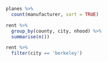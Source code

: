 ```r
planes %>% 
  count(manufacturer, sort = TRUE)
```

```r
rent %>% 
  group_by(county, city, nhood) %>% 
  summarise(n())
```

```r
rent %>% 
  filter(city == 'berkeley')
```